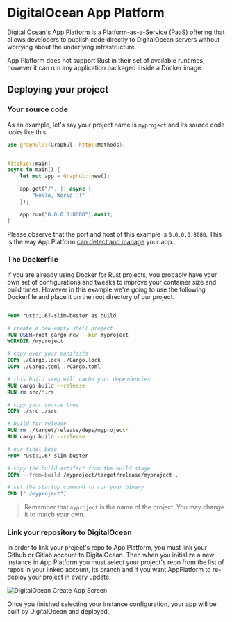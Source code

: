 # DigitalOcean App Platform


<HeaderBadgesWidget commaDelimitedContributors="JeysonFlores" lastVerifiedDateString="February 15th, 2023" />

[Digital Ocean's App Platform](https://docs.digitalocean.com/products/app-platform/) is a Platform-as-a-Service (PaaS) offering that allows developers to publish code directly to DigitalOcean servers without worrying about the underlying infrastructure.

App Platform does not support Rust in their set of available runtimes, however it can run any application packaged inside a Docker image.

## Deploying your project
### Your source code
As an example, let's say your project name is `myproject` and its source code looks like this:


```rust
use graphul::{Graphul, http::Methods};


#[tokio::main]
async fn main() {
    let mut app = Graphul::new();

    app.get("/", || async {
        "Hello, World 👋!"
    });

    app.run("0.0.0.0:8080").await;
}
```
Please observe that the port and host of this example is `0.0.0.0:8080`. This is the way App Platform [can detect and manage](https://docs.digitalocean.com/support/how-to-troubleshoot-apps-in-app-platform/#check-for-a-misconfigured-port-or-network-interface) your app.

### The Dockerfile
If you are already using Docker for Rust projects, you probably have your own set of configurations and tweaks to improve your container size and build times. 
However in this example we're going to use the following Dockerfile and place it on the root directory of our project.

```dockerfile

FROM rust:1.67-slim-buster as build

# create a new empty shell project
RUN USER=root cargo new --bin myproject
WORKDIR /myproject

# copy over your manifests
COPY ./Cargo.lock ./Cargo.lock
COPY ./Cargo.toml ./Cargo.toml

# this build step will cache your dependencies
RUN cargo build --release
RUN rm src/*.rs

# copy your source tree
COPY ./src ./src

# build for release
RUN rm ./target/release/deps/myproject*
RUN cargo build --release

# our final base
FROM rust:1.67-slim-buster

# copy the build artifact from the build stage
COPY --from=build /myproject/target/release/myproject .

# set the startup command to run your binary
CMD ["./myproject"]
```
> Remember that `myproject` is the name of the project. You may change it to match your own.

### Link your repository to DigitalOcean

In order to link your project's repo to App Platform, you must link your Github or Gitlab account to DigitalOcean. Then when you initialize
a new instance in App Platform you must select your project's repo from the list of repos in your linked account, its branch and if you want AppPlatform
to re-deploy your project in every update.


<img src={TemplateImage} alt="DigitalOcean Create App Screen" />

Once you finished selecting your instance configuration, your app will be built by DigitalOcean and deployed.
